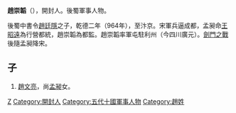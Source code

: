 '''趙崇韜'''（{{bd|?||?||}}），開封人。後蜀軍事人物。

後蜀中書令[[趙廷隱|趙廷隱]]之子，乾德二年（964年），至汴京。宋軍兵逼成都，孟昶命[[王昭遠|王昭遠]]為行營都統，趙崇韜為都監。趙崇韜率軍屯駐利州（今四川廣元）。[[劍門之戰|劍門之戰]]後隨孟昶降宋。

== 子 ==
#[[赵文亮_(后蜀)|趙文亮]]，尚[[孟昶|孟昶]]女。

[[Category:宋朝軍事人物|Z]]
[[Category:開封人|Category:開封人]]
[[Category:五代十國軍事人物|Category:五代十國軍事人物]]
[[Category:趙姓|Category:趙姓]]